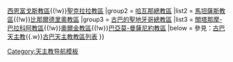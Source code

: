 {{Navbox
|name =古巴天主教教區
|title =古巴天主教教區
|style = 100%
|state = {{{state<includeonly>|collapsed</includeonly>}}}
|group1 = [[天主教卡馬圭總教區|卡馬圭總教區]]
|list1 = [[天主教謝戈德阿維拉教區|謝戈德阿維拉教區]]{{!w}}[[天主教西恩富戈斯教區|西恩富戈斯教區]]{{!w}}[[天主教聖克拉拉教區|聖克拉拉教區]] 
|group2 = [[天主教哈瓦那總教區|哈瓦那總教區]]
|list2 = [[天主教馬坦薩斯教區|馬坦薩斯教區]]{{!w}}[[天主教比那爾德里奧教區|比那爾德里奧教區]]
|group3 = [[天主教古巴的聖地牙哥總教區|古巴的聖地牙哥總教區]]
|list3 = [[天主教關塔那摩-巴拉科阿教區|關塔那摩-巴拉科阿教區]]{{!w}}[[天主教奧爾金教區|奧爾金教區]]{{!w}}[[天主教巴亞莫-曼薩尼約教區|巴亞莫-曼薩尼約教區]]
|below = 參見：[[古巴天主教]]{{.w}}[[古巴天主教教區列表]]
}}<noinclude>
[[Category:天主教导航模板]]
</noinclude>